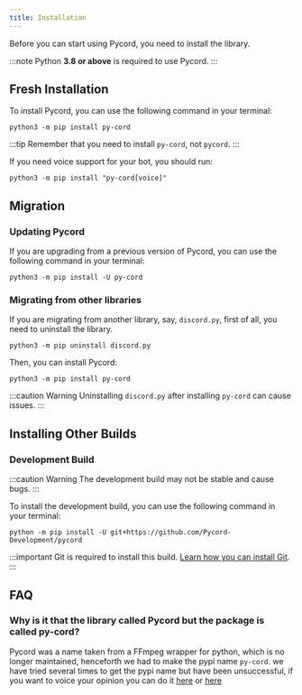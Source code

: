 ```yaml
---
title: Installation
---
```


Before you can start using Pycord, you need to install the library.

:::note
Python **3.8 or above** is required to use Pycord.
:::

## Fresh Installation

To install Pycord, you can use the following command in your terminal:

    python3 -m pip install py-cord

:::tip
Remember that you need to install `py-cord`, not `pycord`.
:::

If you need voice support for your bot, you should run:

    python3 -m pip install "py-cord[voice]"

## Migration

### Updating Pycord

If you are upgrading from a previous version of Pycord, you can use the following command in your terminal:

    python3 -m pip install -U py-cord

### Migrating from other libraries

If you are migrating from another library, say, `discord.py`, first of all, you need to uninstall the library.

    python3 -m pip uninstall discord.py

Then, you can install Pycord:

    python3 -m pip install py-cord

:::caution
Warning Uninstalling `discord.py` after installing `py-cord` can cause issues.
:::

## Installing Other Builds

### Development Build

:::caution Warning
The development build may not be stable and cause bugs.
:::

To install the development build, you can use the following command in your terminal:

    python -m pip install -U git+https://github.com/Pycord-Development/pycord

:::important
Git is required to install this build. [Learn how you can install Git](/guide/Topics/git).
:::

## FAQ

### Why is it that the library called Pycord but the package is called py-cord?

Pycord was a name taken from a FFmpeg wrapper for python,
which is no longer maintained, henceforth we had to make the pypi name `py-cord`.
we have tried several times to get the pypi name but have been unsuccessful,
if you want to voice your opinion you can do it [here](https://github.com/pypa/pypi-support/issues/1438) or [here](https://github.com/alesanfra/pycord/issues/2)
